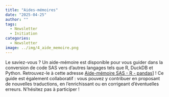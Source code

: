 ```yaml
---
title: "Aides-mémoires"
date: "2025-04-25"
author: ""
tags:
  - Newsletter
  - Initiation
categories:
  - Newsletter
image: ../img/4_aide_memoire.png
---
```


Le saviez-vous ? Un aide-mémoire est disponible pour vous guider dans la conversion de code SAS vers d'autres langages tels que R, DuckDB et Python. Retrouvez-le à cette adresse [Aide-mémoire SAS - R - pandas](https://aide-memoire-r-sas.netlify.app/)] ! Ce guide est également collaboratif : vous pouvez y contribuer en proposant de nouvelles traductions, en l'enrichissant ou en corrigeant d’éventuelles erreurs. N’hésitez pas à participer ! 